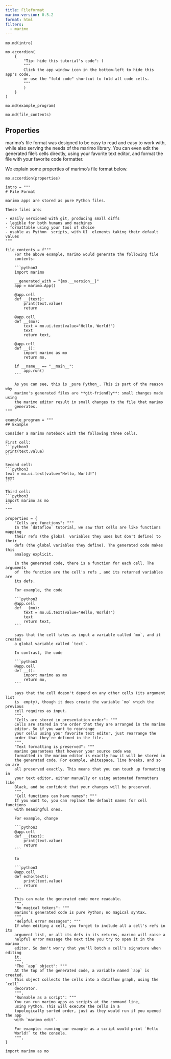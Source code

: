 ```yaml
---
title: Fileformat
marimo-version: 0.5.2
format: html
filters:
  - marimo
---
```


```.python.marimo
mo.md(intro)
```

```.python.marimo
mo.accordion(
    {
        "Tip: hide this tutorial's code": (
        """
        Click the app window icon in the bottom-left to hide this app's code,
        or use the "fold code" shortcut to fold all code cells.
        """
        )
    }
)
```

```.python.marimo
mo.md(example_program)
```

```.python.marimo
mo.md(file_contents)
```

## Properties

marimo's file format was designed to be easy to read and easy
to work with, while also serving the needs of the marimo library. You can
even edit the generated file's cells directly, using your favorite text
editor, and format the file with your favorite code formatter.

We explain some properties of marimo's file format below.

```.python.marimo
mo.accordion(properties)
```

```.python.marimo
intro = """
# File Format

marimo apps are stored as pure Python files.

These files are:

- easily versioned with git, producing small diffs
- legible for both humans and machines
- formattable using your tool of choice
- usable as Python  scripts, with UI  elements taking their default values
"""
```

````.python.marimo
file_contents = f"""
    For the above example, marimo would generate the following file 
    contents:

    ```python3
    import marimo

    __generated_with = "{mo.__version__}"
    app = marimo.App()

    @app.cell
    def __(text):
        print(text.value)
        return

    @app.cell
    def __(mo):
        text = mo.ui.text(value="Hello, World!")
        text
        return text,

    @app.cell
    def __():
        import marimo as mo
        return mo,

    if __name__ == "__main__":
        app.run()
    ```

    As you can see, this is _pure Python_. This is part of the reason why
    marimo's generated files are **git-friendly**: small changes made using 
    the marimo editor result in small changes to the file that marimo 
    generates.
"""
````

````.python.marimo
example_program = """
## Example

Consider a marimo notebook with the following three cells.

First cell:
```python3
print(text.value)
```

Second cell:
```python3
text = mo.ui.text(value="Hello, World!")
text
```

Third cell:
```python3
import marimo as mo
```
"""
````

````.python.marimo
properties = {
    "Cells are functions": """
    In the `dataflow` tutorial, we saw that cells are like functions mapping 
    their refs (the global  variables they uses but don't define) to their 
    defs (the global variables they define). The generated code makes this 
    analogy explicit.

    In the generated code, there is a function for each cell. The arguments 
    of  the function are the cell's refs , and its returned variables are 
    its defs.

    For example, the code

    ```python3
    @app.cell
    def __(mo):
        text = mo.ui.text(value="Hello, World!")
        text
        return text,
    ```

    says that the cell takes as input a variable called `mo`, and it creates
    a global variable called `text`.

    In contrast, the code

    ```python3
    @app.cell
    def __():
        import marimo as mo
        return mo,
    ```

    says that the cell doesn't depend on any other cells (its argument list 
    is  empty), though it does create the variable `mo` which the previous 
    cell requires as input.
    """,
    "Cells are stored in presentation order": """
    Cells are stored in the order that they are arranged in the marimo 
    editor. So if you want to rearrange
    your cells using your favorite text editor, just rearrange the
    order that they're defined in the file.
    """,
    "Text formatting is preserved": """
    marimo guarantees that however your source code was
    formatted in the marimo editor is exactly how it will be stored in
    the generated code. For example, whitespace, line breaks, and so on are
    all preserved exactly. This means that you can touch up formatting in
    your text editor, either manually or using automated formatters like 
    Black, and be confident that your changes will be preserved.
    """,
    "Cell functions can have names": """
    If you want to, you can replace the default names for cell functions 
    with meaningful ones.

    For example, change

    ```python3
    @app.cell
    def __(text):
        print(text.value)
        return
    ```

    to 

    ```python3
    @app.cell
    def echo(text):
        print(text.value)
        return
    ```

    This can make the generated code more readable.
    """,
    "No magical tokens": """
    marimo's generated code is pure Python; no magical syntax.
    """,
    "Helpful error messages": """
    If when editing a cell, you forget to include all a cell's refs in its
    argument list, or all its defs in its returns, marimo will raise a 
    helpful error message the next time you try to open it in the marimo 
    editor. So don't worry that you'll botch a cell's signature when editing 
    it.
    """,
    "The `app` object": """
    At the top of the generated code, a variable named `app` is created. 
    This object collects the cells into a dataflow graph, using the `cell` 
    decorator. 
    """,
    "Runnable as a script": """
    You can run marimo apps as scripts at the command line,
    using Python. This will execute the cells in a
    topologically sorted order, just as they would run if you opened the app 
    with `marimo edit`.

    For example: running our example as a script would print `Hello 
    World!` to the console.
    """,
}
````

```.python.marimo
import marimo as mo
```
